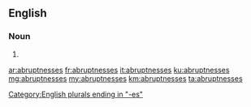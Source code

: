 ==English==

===Noun===
{{head|en|noun plural form}}

# {{plural of|abruptness|lang=en}}

[[Category:English plurals ending in "-es"]]

[[ar:abruptnesses]]
[[fr:abruptnesses]]
[[it:abruptnesses]]
[[ku:abruptnesses]]
[[mg:abruptnesses]]
[[my:abruptnesses]]
[[km:abruptnesses]]
[[ta:abruptnesses]]